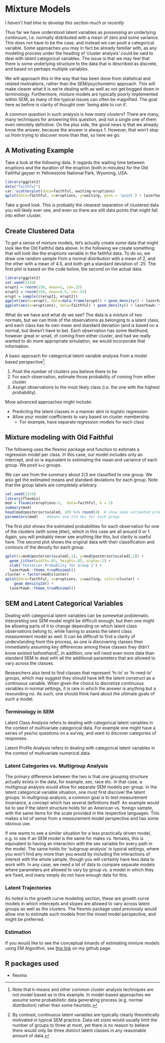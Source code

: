 # Mixture Models

*I haven't had time to develop this section much or recently*

Thus far we have understood latent variables as possessing an underlying continuum, i.e. normally distributed with a mean of zero and some variance.  This does not have to be the case, and instead we can posit a categorical variable.  Some approaches you may in fact be already familiar with, as any modeling process under the heading of 'cluster analysis' could be said to deal with latent categorical variables.  The issue is that we may feel that there is some underlying structure to the data that is described as discrete, and based on perhaps multiple variables.  

We will approach this in the way that has been done from statistical and related motivations, rather than the SEM/psychometric approach.  This will make clearer what it is we're dealing with as well as not get bogged down in terminology.  Furthermore, mixture models are typically poorly implemented within SEM, as many of the typical issues can often be magnified.  The goal here as before is clarity of thought over 'being able to run it'.  

A common question in such analysis is *how many clusters*?  There are many, many techniques for answering this question, and not a single one of them even remotely definitive.  On the plus side, the good news is that we already know the answer, because the answer is always 1.  However, that won't stop us from trying to discover more than that, so here we go.


## A Motivating Example

Take a look at the following data. It regards the waiting time between eruptions and the duration of the eruption (both in minutes) for the Old Faithful geyser in Yellowstone National Park, Wyoming, USA.

```r
library(ggplot2)
data("faithful")
car::scatterplot(data=faithful, waiting~eruptions)
qplot(data=faithful, x=eruptions, y=waiting, geom = 'point') + lazerhawk::theme_trueMinimal()
```

Take a good look.  This is probably the cleanest separation of clustered data you will likely ever see, and even so there are still data points that might fall into either cluster.

## Create Clustered Data
To get a sense of mixture models, let's actually create some data that might look like the Old Faithful data above. In the following we create something that will look like the eruptions variable in the faithful data. To do so, we draw one random sample from a normal distribution with a mean of 2, and the other with a mean of 4.5, and both get a standard deviation of .25.  The first plot is based on the code below, the second on the actual data.

```r
library(ggplot2)
set.seed(1234)
erupt1 = rnorm(150, mean=2, sd=.25)
erupt2 = rnorm(150, mean=4.5, sd=.25)
erupt = sample(c(erupt1, erupt2))
ggplot(aes(x=erupt), data=data.frame(erupt)) + geom_density() + lazerhawk::theme_trueMinimal()
ggplot(aes(x=eruptions), data=faithful) + geom_density() + lazerhawk::theme_trueMinimal()
```

What do we have and what do we see?  The data is a *mixture* of two normals, but we can think of the observations as belonging to a latent class, and each class has its own mean and standard deviation (and is based on a normal, but doesn't have to be).  Each observation has some likelihood, however great or small, of coming from either cluster, and had we really wanted to do more appropriate simulation, we would incorporate that information.

A basic approach for categorical latent variable analysis from a model based perspective[^cluster]:

1. Posit the number of clusters you believe there to be
2. For each observation, estimate those probability of coming from either cluster
3. Assign observations to the most likely class (i.e. the one with the highest probability).

More advanced approaches might include:

- Predicting the latent classes in a manner akin to logistic regression
- Allow your model coefficients to vary based on cluster membership
    - For example, have separate regression models for each class


## Mixture modeling with Old Faithful
The following uses the <span class="pack">flexmix</span>  package and function to estimate a regression model per class.  In this case, our model includes only an intercept, and so is equivalent to estimating the mean and variance of each group.  We posit `k=2` groups.

We can see from the summary about 2/3 are classified to one group. We also get the estimated means and standard deviations for each group.  Note that the group labels are completely arbitrary.

```r
set.seed(1234)
library(flexmix)
mod = flexmix(eruptions~1,  data=faithful, k = 2)
summary(mod)
head(mod@posterior$scaled, 10) %>% round(4)  # show some estimated probabilities
parameters(mod)    #means and std dev for each group
```


The first plot shows the estimated probabilities for each observation for one of the clusters (with some jitter), which in this case are all around 0 or 1.  Again, you will probably never see anything like this, but clarity is useful here.  The second plot shows the original data with their classification and contours of the density for each group.

```r
qplot(x=mod@posterior$scaled[,1], y=mod@posterior$scaled[,2]) + 
  geom_jitter(width=.05, height=.05, alpha=.1) + 
  xlab('Posterior Probablity for Group 1') +
  lazerhawk::theme_trueMinimal() 
cluster = factor(mod@cluster)
qplot(data=faithful, x=eruptions, y=waiting, color=cluster) + 
    geom_density2d() +
  lazerhawk::theme_trueMinimal()
```



## SEM and Latent Categorical Variables

Dealing with categorical latent variables can be somewhat problematic. Interpreting one SEM model might be difficult enough, but then one might be allowing parts of it to change depending on which latent class observations belong to, while having to assess the latent class measurement model as well.  It can be difficult to find a clarity of understanding from this process, as one is discovering classes then immediately assuming key differences among these classes they didn't know existed beforehand[^latclass].  In addition, one will need even more data than standard SEM to deal with all the additional parameters that are allowed to vary across the classes.  

Researchers also tend to find classes that represent 'hi-lo' or 'hi-med-lo' groups, which may suggest they should have left the latent construct as a continuous variable. When given the choice to discretize continuous variables in normal settings, it is rare in which the answer is anything but a resounding *no*.  As such, one should think hard about the ultimate goals of such a model.  

### Terminology in SEM

<span class="emph">Latent Class Analysis</span> refers to dealing with categorical latent variables in the context of multivariate categorical data.  For example one might have a series of yes/no questions on a survey, and want to discover categories of responses.

<span class="emph">Latent Profile Analysis</span> refers to dealing with categorical latent variables in the context of multivariate numerical data. 

### Latent Categories vs. Multigroup Analysis

The primary difference between the two is that one grouping structure actually exists in the data, for example, sex, race etc. In that case, a <span class="emph">multigroup analysis</span> would allow for separate SEM models per group.  In the latent categorical variable situation, one must first discover the latent groups. In multigroup analysis, a common goal is to test <span class="emph">measurement invariance</span>, a concept which has several definitions itself.  An example would be to see if the latent structure holds for an American vs. foreign sample, with the same items for the scale provided in the respective languages. This makes a lot of sense from a measurement model perspective and has some obvious use.

If one wants to see a similar situation for a less practically driven model, e.g. to see if an SEM model is the same for males vs. females, this is equivalent to having an interaction with the sex variable for every path in the model.  The same holds for 'subgroup analysis' in typical settings, where you won't find any more than you would by including the interactions of interest with the whole sample, though you will certainly have less data to work with.  In any case, we need a lot of data to compare separate models where parameters are allowed to vary by group vs. a model in which they are fixed, and many simply do not have enough data for this.

### Latent Trajectories

As noted in the growth curve modeling section, these are growth curve models in which intercepts and slopes are allowed to vary across latent groups as well as the clusters.  The flexmix package used previously would allow one to estimate such models from the mixed model perspective, and might be preferred.

### Estimation

If you would like to see the conceptual innards of estimating mixture models using <span class="emph">EM Algorithm</span>, see [this link](https://github.com/mclark--/Miscellaneous-R-Code/tree/master/ModelFitting/EM%20Examples) on my github page.


## R packages used
- <span class="pack">flexmix</span>


[^cluster]: Note that k-means and other common cluster analysis techniques are not model based as in this example.  In model-based approaches we assume some probabilistic data generating process (e.g. normal distribution) rather than some heuristic.

[^latclass]: By contrast, continuous latent variables are typically clearly theoretically motivated in typical SEM practice.  Data set sizes would usually limit the number of groups to three at most, yet there is no reason to believe there would only be three distinct latent classes in any reasonable amount of data.
